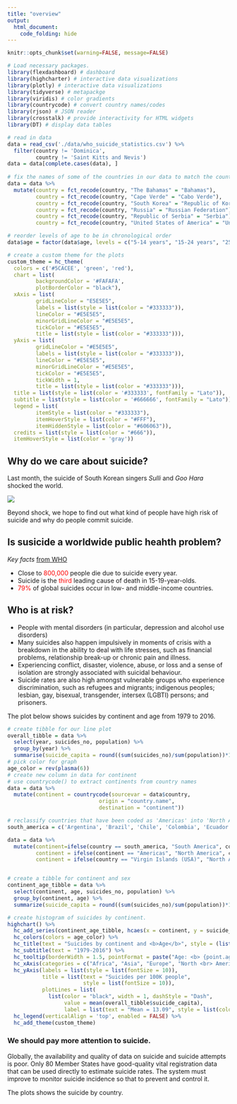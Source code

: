 ```yaml
---
title: "overview"
output: 
  html_document:
    code_folding: hide
---
```


```r
knitr::opts_chunk$set(warning=FALSE, message=FALSE)
```

```r
# Load necessary packages. 
library(flexdashboard) # dashboard
library(highcharter) # interactive data visualizations
library(plotly) # interactive data visualizations
library(tidyverse) # metapackge
library(viridis) # color gradients
library(countrycode) # convert country names/codes
library(rjson) # JSON reader
library(crosstalk) # provide interactivity for HTML widgets
library(DT) # display data tables

```


```r
# read in data
data = read_csv('./data/who_suicide_statistics.csv') %>%
  filter(country != 'Dominica',
         country != 'Saint Kitts and Nevis')
data = data[complete.cases(data), ]
         
# fix the names of some of the countries in our data to match the country names used by our map later on so that they'll be interpreted and displayed 
data = data %>%
  mutate(country = fct_recode(country, "The Bahamas" = "Bahamas"),
         country = fct_recode(country, "Cape Verde" = "Cabo Verde"),
         country = fct_recode(country, "South Korea" = "Republic of Korea"),
         country = fct_recode(country, "Russia" = "Russian Federation"),
         country = fct_recode(country, "Republic of Serbia" = "Serbia"),
         country = fct_recode(country, "United States of America" = "United States"))

# reorder levels of age to be in chronological order 
data$age = factor(data$age, levels = c("5-14 years", "15-24 years", "25-34 years", "35-54 years", "55-74 years", "75+ years"))
```

```r
# create a custom theme for the plots 
custom_theme = hc_theme(
  colors = c('#5CACEE', 'green', 'red'),
  chart = list(
         backgroundColor = '#FAFAFA', 
         plotBorderColor = "black"),
  xAxis = list(
         gridLineColor = "E5E5E5", 
         labels = list(style = list(color = "#333333")), 
         lineColor = "#E5E5E5", 
         minorGridLineColor = "#E5E5E5", 
         tickColor = "#E5E5E5", 
         title = list(style = list(color = "#333333"))), 
  yAxis = list(
         gridLineColor = "#E5E5E5", 
         labels = list(style = list(color = "#333333")), 
         lineColor = "#E5E5E5", 
         minorGridLineColor = "#E5E5E5", 
         tickColor = "#E5E5E5", 
         tickWidth = 1, 
         title = list(style = list(color = "#333333"))),   
  title = list(style = list(color = '#333333', fontFamily = "Lato")),
  subtitle = list(style = list(color = '#666666', fontFamily = "Lato")),
  legend = list(
         itemStyle = list(color = "#333333"), 
         itemHoverStyle = list(color = "#FFF"), 
         itemHiddenStyle = list(color = "#606063")), 
  credits = list(style = list(color = "#666")),
  itemHoverStyle = list(color = 'gray'))
```



## Why do we care about suicide?


Last month, the suicide of South Korean singers _Sulli_ and _Goo Hara_ shocked the world. 

![]("./image/sullihara.jpg")

Beyond shock, we hope to find out what kind of people have high risk of suicide and why do people commit suicide.



## Is susicide a worldwide public heahth problem?


*Key facts* [from WHO](https://www.who.int/en/news-room/fact-sheets/detail/suicide)

* Close to <span style="color:red;">800,000</span> people die due to suicide every year.
* Suicide is the <span style="color:red;">third</span> leading cause of death in 15-19-year-olds.
* <span style="color:red;">79%</span> of global suicides occur in low- and middle-income countries.


## Who is at risk?


* People with mental disorders (in particular, depression and alcohol use disorders)
* Many suicides also happen impulsively in moments of crisis with a breakdown in the ability to deal with life stresses, such as financial problems, relationship break-up or chronic pain and illness.
* Experiencing conflict, disaster, violence, abuse, or loss and a sense of isolation are strongly associated with suicidal behaviour.
* Suicide rates are also high amongst vulnerable groups who experience discrimination, such as refugees and migrants; indigenous peoples; lesbian, gay, bisexual, transgender, intersex (LGBTI) persons; and prisoners.

The plot below shows suicides by continent and age from 1979 to 2016.

```r
# create tibble for our line plot  
overall_tibble = data %>%
  select(year, suicides_no, population) %>%
  group_by(year) %>%
  summarise(suicide_capita = round((sum(suicides_no)/sum(population))*100000, 2))
# pick color for graph
age_color = rev(plasma(6))
# create new column in data for continent 
# use countrycode() to extract continents from country names
data = data %>%  
  mutate(continent = countrycode(sourcevar = data$country,
                             origin = "country.name",
                             destination = "continent")) 

# reclassify countries that have been coded as 'Americas' into 'North America' and 'South America' by countrycode()
south_america = c('Argentina', 'Brazil', 'Chile', 'Colombia', 'Ecuador', 'Guyana', 'Paraguay', 'Suriname', 'Uruguay')

data = data %>% 
  mutate(continent=ifelse(country == south_america, "South America", continent),
         continent = ifelse(continent == "Americas", "North America", continent),
         continent = ifelse(country == "Virgin Islands (USA)", "North America", continent))


# create a tibble for continent and sex
continent_age_tibble = data %>%
  select(continent, age, suicides_no, population) %>%
  group_by(continent, age) %>%
  summarize(suicide_capita = round((sum(suicides_no)/sum(population))*100000, 2)) 

# create histogram of suicides by continent.
highchart() %>%
  hc_add_series(continent_age_tibble, hcaes(x = continent, y = suicide_capita, group = age), type = "column")  %>% 
  hc_colors(colors = age_color) %>%
  hc_title(text = "Suicides by continent and <b>Age</b>", style = (list(fontSize = '14px'))) %>% 
  hc_subtitle(text = "1979-2016") %>%
  hc_tooltip(borderWidth = 1.5, pointFormat = paste("Age: <b> {point.age} </b> <br> Suicides: <b>{point.y}</b>")) %>%
  hc_xAxis(categories = c("Africa", "Asia", "Europe", "North <br> America", "Oceania", "South <br> America"), labels = list(style = list(fontSize = 8))) %>%
  hc_yAxis(labels = list(style = list(fontSize = 10)),
           title = list(text = "Suicides per 100K people",
                        style = list(fontSize = 10)),
           plotLines = list(
             list(color = "black", width = 1, dashStyle = "Dash", 
                  value = mean(overall_tibble$suicide_capita),
                  label = list(text = "Mean = 13.09", style = list(color = "black", fontSize = 6))))) %>%    
  hc_legend(verticalAlign = 'top', enabled = FALSE) %>% 
  hc_add_theme(custom_theme)
```

### We should pay more attention to suicide.


Globally, the availability and quality of data on suicide and suicide attempts is poor. Only 80 Member States have good-quality vital registration data that can be used directly to estimate suicide rates. The system must improve to monitor suicide incidence so that to prevent and control it.


The plots shows the suicide by country.
